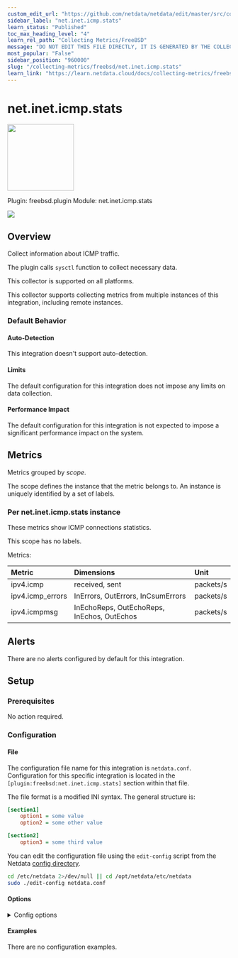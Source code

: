 ```yaml
---
custom_edit_url: "https://github.com/netdata/netdata/edit/master/src/collectors/freebsd.plugin/metadata.yaml"
sidebar_label: "net.inet.icmp.stats"
learn_status: "Published"
toc_max_heading_level: "4"
learn_rel_path: "Collecting Metrics/FreeBSD"
message: "DO NOT EDIT THIS FILE DIRECTLY, IT IS GENERATED BY THE COLLECTOR'S metadata.yaml FILE"
most_popular: "False"
sidebar_position: "960000"
slug: "/collecting-metrics/freebsd/net.inet.icmp.stats"
learn_link: "https://learn.netdata.cloud/docs/collecting-metrics/freebsd/net.inet.icmp.stats"
---
```



# net.inet.icmp.stats


<img src="https://netdata.cloud/img/network.svg" width="150"/>


Plugin: freebsd.plugin
Module: net.inet.icmp.stats

<img src="https://img.shields.io/badge/maintained%20by-Netdata-%2300ab44" />

## Overview

Collect information about ICMP traffic.

The plugin calls `sysctl` function to collect necessary data.

This collector is supported on all platforms.

This collector supports collecting metrics from multiple instances of this integration, including remote instances.


### Default Behavior

#### Auto-Detection

This integration doesn't support auto-detection.

#### Limits

The default configuration for this integration does not impose any limits on data collection.

#### Performance Impact

The default configuration for this integration is not expected to impose a significant performance impact on the system.


## Metrics

Metrics grouped by *scope*.

The scope defines the instance that the metric belongs to. An instance is uniquely identified by a set of labels.



### Per net.inet.icmp.stats instance

These metrics show ICMP connections statistics.

This scope has no labels.

Metrics:

| Metric | Dimensions | Unit |
|:------|:----------|:----|
| ipv4.icmp | received, sent | packets/s |
| ipv4.icmp_errors | InErrors, OutErrors, InCsumErrors | packets/s |
| ipv4.icmpmsg | InEchoReps, OutEchoReps, InEchos, OutEchos | packets/s |



## Alerts

There are no alerts configured by default for this integration.


## Setup

### Prerequisites

No action required.

### Configuration

#### File

The configuration file name for this integration is `netdata.conf`.
Configuration for this specific integration is located in the `[plugin:freebsd:net.inet.icmp.stats]` section within that file.

The file format is a modified INI syntax. The general structure is:

```ini
[section1]
    option1 = some value
    option2 = some other value

[section2]
    option3 = some third value
```
You can edit the configuration file using the `edit-config` script from the
Netdata [config directory](/docs/netdata-agent/configuration#the-netdata-config-directory).

```bash
cd /etc/netdata 2>/dev/null || cd /opt/netdata/etc/netdata
sudo ./edit-config netdata.conf
```
#### Options



<details><summary>Config options</summary>

| Name | Description | Default | Required |
|:----|:-----------|:-------|:--------:|
| IPv4 ICMP packets | Enable or disable IPv4 ICMP packets metric. | yes | no |
| IPv4 ICMP error | Enable or disable IPv4 ICMP error metric. | yes | no |
| IPv4 ICMP messages | Enable or disable IPv4 ICMP messages metric. | yes | no |

</details>

#### Examples
There are no configuration examples.


